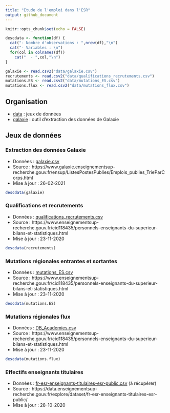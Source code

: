 ```yaml
---
title: "Etude de l'emploi dans l'ESR"
output: github_document
---
```


```r
knitr::opts_chunk$set(echo = FALSE)

descdata <- function(df) {
  cat("- Nombre d'observations : ",nrow(df),"\n")
  cat("- Variables : \n")
  for(col in colnames(df))
    cat("  - ",col,"\n")
}

galaxie <- read.csv2("data/galaxie.csv")
recrutements <- read.csv2("data/qualifications_recrutements.csv")
mutations.ES <- read.csv2("data/mutations_ES.csv")
mutations.flux <- read.csv2("data/mutations_flux.csv")
```

## Organisation

- [data](data/) : jeux de données
- [galaxie](galaxie/) : outil d'extraction des données de Galaxie

## Jeux de données 

### Extraction des données Galaxie

- Données : [galaxie.csv](data/galaxie.csv) 
- Source : https://www.galaxie.enseignementsup-recherche.gouv.fr/ensup/ListesPostesPublies/Emplois_publies_TrieParCorps.html
- Mise à jour : 26-02-2021
```r
descdata(galaxie)
```

### Qualifications et recrutements

- Données : [qualifications_recrutements.csv](data/qualifications_recrutements.csv) 
- Source : https://www.enseignementsup-recherche.gouv.fr/cid118435/personnels-enseignants-du-superieur-bilans-et-statistiques.html
- Mise à jour : 23-11-2020
```r
descdata(recrutements)
```

### Mutations régionales entrantes et sortantes

- Données : [mutations_ES.csv](data/mutations_ES.csv) 
- Source : https://www.enseignementsup-recherche.gouv.fr/cid118435/personnels-enseignants-du-superieur-bilans-et-statistiques.html
- Mise à jour : 23-11-2020
```r
descdata(mutations.ES)
```

### Mutations régionales flux

- Données : [DB_Academies.csv](data/mutations_flux.csv) 
- Source : https://www.enseignementsup-recherche.gouv.fr/cid118435/personnels-enseignants-du-superieur-bilans-et-statistiques.html
- Mise à jour : 23-11-2020
```r
descdata(mutations.flux)
```

### Effectifs enseignants titulaires

- Données : [fr-esr-enseignants-titulaires-esr-public.csv](https://data.enseignementsup-recherche.gouv.fr/explore/dataset/fr-esr-enseignants-titulaires-esr-public/download/?format=csv&timezone=Europe/Berlin&lang=fr&use_labels_for_header=true&csv_separator=%3B) (à récupérer)
- Source : https://data.enseignementsup-recherche.gouv.fr/explore/dataset/fr-esr-enseignants-titulaires-esr-public/
- Mise à jour : 28-10-2020

